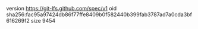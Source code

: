 version https://git-lfs.github.com/spec/v1
oid sha256:fac95a97424db86f77ffe8409b0f582440b399fab3787ad7a0cda3bf616269f2
size 9454
